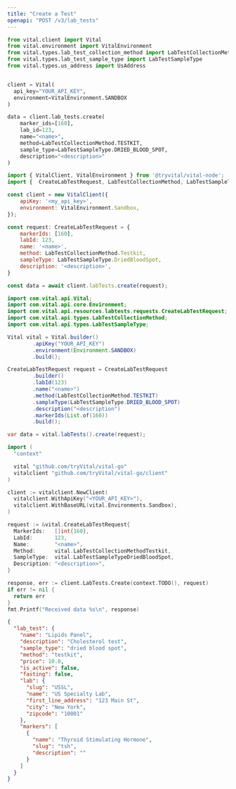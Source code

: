 ```yaml
---
title: "Create a Test"
openapi: "POST /v3/lab_tests"
---
```


<RequestExample>

```python Python
from vital.client import Vital
from vital.environment import VitalEnvironment
from vital.types.lab_test_collection_method import LabTestCollectionMethod
from vital.types.lab_test_sample_type import LabTestSampleType
from vital.types.us_address import UsAddress


client = Vital(
  api_key="YOUR_API_KEY",
  environment=VitalEnvironment.SANDBOX
)

data = client.lab_tests.create(
    marker_ids=[160], 
    lab_id=123, 
    name="<name>", 
    method=LabTestCollectionMethod.TESTKIT, 
    sample_type=LabTestSampleType.DRIED_BLOOD_SPOT, 
    description="<description>"
)
```

```javascript Node
import { VitalClient, VitalEnvironment } from '@tryvital/vital-node';
import {  CreateLabTestRequest, LabTestCollectionMethod, LabTestSampleType } from '@tryvital/vital-node/api';

const client = new VitalClient({
    apiKey: '<my_api_key>',
    environment: VitalEnvironment.Sandbox,
});

const request: CreateLabTestRequest = {
    markerIds: [160],
    labId: 123,
    name: '<name>',
    method: LabTestCollectionMethod.Testkit,
    sampleType: LabTestSampleType.DriedBloodSpot,
    description: '<description>',
}

const data = await client.labTests.create(request);
```


```java Java
import com.vital.api.Vital;
import com.vital.api.core.Environment;
import com.vital.api.resources.labtests.requests.CreateLabTestRequest;
import com.vital.api.types.LabTestCollectionMethod;
import com.vital.api.types.LabTestSampleType;

Vital vital = Vital.builder()
        .apiKey("YOUR_API_KEY")
        .environment(Environment.SANDBOX)
        .build();

CreateLabTestRequest request = CreateLabTestRequest
        .builder()
        .labId(123)
        .name("<name>")
        .method(LabTestCollectionMethod.TESTKIT)
        .sampleType(LabTestSampleType.DRIED_BLOOD_SPOT)
        .description("<description")
        .markerIds(List.of(160))
        .build();

var data = vital.labTests().create(request);
```

```go Go
import (
  "context"

  vital "github.com/tryVital/vital-go"
  vitalclient "github.com/tryVital/vital-go/client"
)

client := vitalclient.NewClient(
  vitalclient.WithApiKey("<YOUR_API_KEY>"),
  vitalclient.WithBaseURL(vital.Environments.Sandbox),
)

request := &vital.CreateLabTestRequest{
  MarkerIds:   []int{160},
  LabId:       123,
  Name:        "<name>",
  Method:      vital.LabTestCollectionMethodTestkit,
  SampleType:  vital.LabTestSampleTypeDriedBloodSpot,
  Description: "<description>",
}

response, err := client.LabTests.Create(context.TODO(), request)
if err != nil {
  return err
}
fmt.Printf("Received data %s\n", response)
```

</RequestExample>

<ResponseExample>

```json Response
{
  "lab_test": {
    "name": "Lipids Panel",
    "description": "Cholesterol test",
    "sample_type": "dried blood spot",
    "method": "testkit",
    "price": 10.0,
    "is_active": false,
    "fasting": false,
    "lab": {
      "slug": "USSL",
      "name": "US Specialty Lab",
      "first_line_address": "123 Main St",
      "city": "New York",
      "zipcode": "10001"
    },
    "markers": [
      {
        "name": "Thyroid Stimulating Hormone",
        "slug": "tsh",
        "description": ""
      }
    ]
  }
}
```

</ResponseExample>
